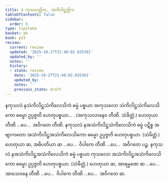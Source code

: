 ```yaml
---
title: 4 ကုသလတ္တိက, သံကိလိဋ္ဌတ္တိက
tableOfContents: false
sidebar:
  order: 5
type: tipitaka
basket: ab
book: p23
review:
  current: review
  updated: '2025-10-27T21:48:02.035391'
  updated_by: ''
  notes: ''
  history:
  - state: review
    date: '2025-10-27T21:48:02.035391'
    updated_by: ''
    notes: ''
    previous_state: draft
---
```



<ReviewStatus review={frontmatter.review} showDetails={true} />

<HypothesisAnnotation frontmatter={frontmatter} />

<DynamicBreadcrumb />

<Division number="8" book="p23" e="ch" v="40" p="406">

<Paragraph number="33" book="p23">
နကုသလံ နသံကိလိဋ္ဌသံကိလေသိကံ ဓမ္မံ ပစ္စယာ အကုသလော သံကိလိဋ္ဌသံကိလေသိကော ဓမ္မော ဥပ္ပဇ္ဇတိ ဟေတုပစ္စယာ… . (အကုသလာနေဝ တီဏိ. သံခိတ္တံ.) ဟေတုယာ တီဏိ …ပေ…  အဝိဂတေ တီဏိ.
</Paragraph>

<Paragraph number="34" book="p23">
နကုသလံ နအသံကိလိဋ္ဌသံကိလေသိကံ ဓမ္မံ ပဋိစ္စ အဗျာကတော အသံကိလိဋ္ဌအသံကိလေသိကော ဓမ္မော ဥပ္ပဇ္ဇတိ ဟေတုပစ္စယာ. (သံခိတ္တံ.) ဟေတုယာ ဆ, အဓိပတိယာ ဆ …ပေ…  ဝိပါကေ တီဏိ …ပေ…  အဝိဂတေ ပဉ္စ.
</Paragraph>

<Paragraph number="35" book="p23">
နကုသလံ နအသံကိလိဋ္ဌအသံကိလေသိကံ ဓမ္မံ ပစ္စယာ ကုသလော အသံကိလိဋ္ဌအသံကိလေသိကော ဓမ္မော ဥပ္ပဇ္ဇတိ ဟေတုပစ္စယာ. (သံခိတ္တံ.) ဟေတုယာ ဆ, အာရမ္မဏေ ဆ …ပေ…  အာသေဝနေ တီဏိ …ပေ…  ဝိပါကေ တီဏိ …ပေ…  အဝိဂတေ ဆ.
</Paragraph>
</Division>